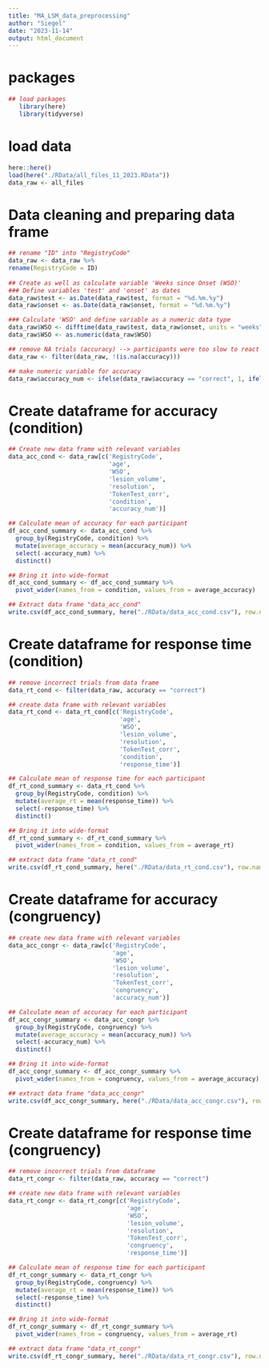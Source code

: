 ```yaml
---
title: "MA_LSM_data_preprocessing"
author: "Siegel"
date: "2023-11-14"
output: html_document
---
```

# packages
```r
## load packages
   library(here)  
   library(tidyverse) 
```

# load data
```r
here::here()
load(here("./RData/all_files_11_2023.RData"))
data_raw <- all_files
```

# Data cleaning and preparing data frame
```r
## rename "ID" into "RegistryCode"
data_raw <- data_raw %>% 
rename(RegistryCode = ID)
   
## Create as well as calculate variable 'Weeks since Onset (WSO)'
### Define variables 'test' and 'onset' as dates
data_raw$test <- as.Date(data_raw$test, format = "%d.%m.%y")
data_raw$onset <- as.Date(data_raw$onset, format = "%d.%m.%y")

### Calculate 'WSO' and define variable as a numeric data type
data_raw$WSO <- difftime(data_raw$test, data_raw$onset, units = "weeks")
data_raw$WSO <- as.numeric(data_raw$WSO)

## remove NA trials (accuracy) --> participants were too slow to react on time or didn't react at all
data_raw <- filter(data_raw, !(is.na(accuracy)))

## make numeric variable for accuracy
data_raw$accuracy_num <- ifelse(data_raw$accuracy == "correct", 1, ifelse(data_raw$accuracy == "incorrect", 0, NA))
```

# Create dataframe for accuracy (condition)
```r
## Create new data frame with relevant variables 
data_acc_cond <- data_raw[c('RegistryCode',
                            'age',
                            'WSO',
                            'lesion_volume',
                            'resolution',
                            'TokenTest_corr',
                            'condition',
                            'accuracy_num')]

## Calculate mean of accuracy for each participant
df_acc_cond_summary <- data_acc_cond %>% 
  group_by(RegistryCode, condition) %>% 
  mutate(average_accuracy = mean(accuracy_num)) %>% 
  select(-accuracy_num) %>% 
  distinct()

## Bring it into wide-format
df_acc_cond_summary <- df_acc_cond_summary %>% 
  pivot_wider(names_from = condition, values_from = average_accuracy)

## Extract data frame "data_acc_cond"
write.csv(df_acc_cond_summary, here("./RData/data_acc_cond.csv"), row.names = F)
```

# Create dataframe for response time (condition)
```r
## remove incorrect trials from data frame
data_rt_cond <- filter(data_raw, accuracy == "correct")

## create data frame with relevant variables 
data_rt_cond <- data_rt_cond[c('RegistryCode',
                               'age',
                               'WSO',
                               'lesion_volume',
                               'resolution',
                               'TokenTest_corr',
                               'condition',
                               'response_time')]

## Calculate mean of response time for each participant
df_rt_cond_summary <- data_rt_cond %>% 
  group_by(RegistryCode, condition) %>% 
  mutate(average_rt = mean(response_time)) %>% 
  select(-response_time) %>% 
  distinct()

## Bring it into wide-format
df_rt_cond_summary <- df_rt_cond_summary %>% 
  pivot_wider(names_from = condition, values_from = average_rt)

## extract data frame "data_rt_cond"
write.csv(df_rt_cond_summary, here("./RData/data_rt_cond.csv"), row.names = F)
```

# Create dataframe for accuracy (congruency)
```r
## create new data frame with relevant variables 
data_acc_congr <- data_raw[c('RegistryCode',
                             'age',
                             'WSO',
                             'lesion_volume',
                             'resolution',
                             'TokenTest_corr',
                             'congruency',
                             'accuracy_num')]

## Calculate mean of accuracy for each participant
df_acc_congr_summary <- data_acc_congr %>% 
  group_by(RegistryCode, congruency) %>% 
  mutate(average_accuracy = mean(accuracy_num)) %>% 
  select(-accuracy_num) %>% 
  distinct()

## Bring it into wide-format
df_acc_congr_summary <- df_acc_congr_summary %>% 
  pivot_wider(names_from = congruency, values_from = average_accuracy)

## extract data frame "data_acc_congr"
write.csv(df_acc_congr_summary, here("./RData/data_acc_congr.csv"), row.names = F)
```

# Create dataframe for response time (congruency)
```r
## remove incorrect trials from dataframe
data_rt_congr <- filter(data_raw, accuracy == "correct")

## create new data frame with relevant variables 
data_rt_congr <- data_rt_congr[c('RegistryCode',
                                 'age',
                                 'WSO',
                                 'lesion_volume',
                                 'resolution',
                                 'TokenTest_corr',
                                 'congruency',
                                 'response_time')]

## Calculate mean of response time for each participant
df_rt_congr_summary <- data_rt_congr %>% 
  group_by(RegistryCode, congruency) %>% 
  mutate(average_rt = mean(response_time)) %>% 
  select(-response_time) %>% 
  distinct()

## Bring it into wide-format
df_rt_congr_summary <- df_rt_congr_summary %>% 
  pivot_wider(names_from = congruency, values_from = average_rt)

## extract data frame "data_rt_congr"
write.csv(df_rt_congr_summary, here("./RData/data_rt_congr.csv"), row.names = F)
```